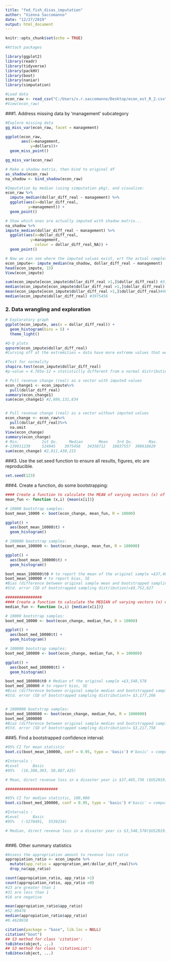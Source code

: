 ```yaml
---
title: "fed_fish_disas_imputation"
author: "Vienna Saccomanno"
date: "12/27/2019"
output: html_document
---
```


```r
knitr::opts_chunk$set(echo = TRUE)
```


```r
#Attach packages

library(ggplot2)
library(readr)
library(tidyverse)
library(packHV)
library(boot)
library(naniar)
library(simputation)

```


```r
#Load data
econ_raw <- read_csv("C:/Users/v.r.saccomanno/Desktop/econ_est_R_2.csv")
#View(econ_raw)

```


###1. Address missing data by 'management' subcategory
```r
#Explore missing data
gg_miss_var(econ_raw, facet = management) 

ggplot(econ_raw,
       aes(x=management,
           y=dollars))+
  geom_miss_point()

gg_miss_var(econ_raw)

# Make a shadow matrix, then bind to original df
as_shadow(econ_raw)
na_shadow <- bind_shadow(econ_raw)

#Imputation by median (using simputation pkg), and visualize: 
econ_raw %>%
  impute_median(dollar_diff_real ~ management) %>%
  ggplot(aes(x=dollar_diff_real,
          y=management)) + 
  geom_point()

# Show which ones are actually imputed with shadow matrix...
na_shadow %>%
impute_median(dollar_diff_real ~ management) %>%
  ggplot(aes(x=dollar_diff_real,
           y=management,
             colour = dollar_diff_real_NA)) + 
  geom_point()

# Now we can see where the imputed values exist, wrt the actual complete cases.  
econ_impute<- impute_median(na_shadow, dollar_diff_real ~ management)
head(econ_impute, 15)
View(econ_impute)

sum(econ_impute[econ_impute$dollar_diff_real >1,]$dollar_diff_real) #3,287,758,125
median(econ_impute[econ_impute$dollar_diff_real >1,]$dollar_diff_real) #12576752
mean(econ_impute[econ_impute$dollar_diff_real >1,]$dollar_diff_real)#48349384
median(econ_impute$dollar_diff_real) #3975456

```

### 2. Data wrangling and exploration
```r
# Exploratory graph
ggplot(econ_impute, aes(x = dollar_diff_real)) +
  geom_histogram(bins = 5) +
  theme_light()

#Q-Q plots
qqnorm(econ_impute$dollar_diff_real)
#Curving off at the extremities = data have more extreme values that we'd expect if they truly came from a normal distribution

#Test for normality
shapiro.test(econ_impute$dollar_diff_real)
#p-value = 4.785e-12 = statisticlly different from a normal distribution

# Pull revenue change (real) as a vector with imputed values
econ_change1 <- econ_impute%>% 
  pull(dollar_diff_real)
summary(econ_change1)
sum(econ_change1) #2,886,131,834


# Pull revenue change (real) as a vector without imputed values
econ_change <- econ_raw%>% 
  pull(dollar_diff_real)%>%
  na.omit
View(econ_change)
summary(econ_change)
# Min.          1st Qu.     Median       Mean    3rd Qu.       Max. 
#-139911239     524045    3975456   34358712   18037557  300618829 
sum(econ_change) #2,811,430,215


```

###3. Use the set.seed function to ensure all results, figures, etc are reproducible.
```r
set.seed(123)
```


###4. Create a function, do some bootstrapping:

```r
#### Create a function to calculate the MEAN of varying vectors (x) of index (i)
mean_fun <- function (x,i) {mean(x[i])}

# 10000 bootstrap samples: 
boot_mean_10000 <- boot(econ_change, mean_fun, R = 10000)

ggplot() +
  aes(boot_mean_10000$t) + 
  geom_histogram()

# 100000 bootstrap samples:
boot_mean_100000 <- boot(econ_change, mean_fun, R = 100000)

ggplot() +
  aes(boot_mean_100000$t) +
  geom_histogram()

boot_mean_100000$t0 # to report the mean of the original sample =$37,485,736
boot_mean_100000 # to report bias, SE
#Bias (difference between original sample mean and bootstrapped sampling mean)=$14,723.53
#Std. error (SD of bootstrapped sampling distribution)=$9,752,627

################
#### Create a function to calculate the MEDIAN of varying vectors (x) of index (i)
median_fun <- function (x,i) {median(x[i])}

# 10000 bootstrap samples: 
boot_med_10000 <- boot(econ_change, median_fun, R = 10000)

ggplot() +
  aes(boot_med_10000$t) + 
  geom_histogram()

# 100000 bootstrap samples:
boot_med_100000 <- boot(econ_change, median_fun, R = 100000)

ggplot() +
  aes(boot_med_100000$t) +
  geom_histogram()

boot_med_100000$t0 # Median of the original sample =$3,548,578
boot_med_100000 # to report bias, SE
#Bias (difference between original sample median and bootstrapped sampling median)=$1,195,517
#Std. error (SD of bootstrapped sampling distribution)= $3,177,266


# 1000000 bootstrap samples:
boot_med_1000000 <- boot(econ_change, median_fun, R = 1000000)
boot_med_1000000 
#Bias (difference between original sample median and bootstrapped sampling median)=$549,040.1
#Std. error (SD of bootstrapped sampling distribution)= $3,217,758

```


###5. Find a bootstrapped confidence interval:

```r
#95% CI for mean statistic
boot.ci(boot_mean_100000, conf = 0.95, type = 'basic') #'basic' = compute differences between each bootstrap replication and t0 and use percentiles of their distribution. 

#Intervals : 
#Level      Basic         
#95%   (16,308,393, 50,687,425)  

# Mean, direct revenue loss in a disaster year is $37,485,736 ($US2019) (n=76), with a boot strapped 95% confidence interval of [$17553115, $55654965] (n= 100,000 bootstrap samples).

#######################

#95% CI for median statistic, 100,000
boot.ci(boot_med_100000, conf = 0.95, type = 'basic') #'basic' = compute differences between each bootstrap replication and t0 and use percentiles of their distribution. 

#Intervals : 
#Level      Basic         
#95%   (-5270491,  5539234) 

# Median, direct revenue loss in a disaster year is $3,548,578($US2019) (n=72), with a boot strapped 95% confidence interval of [-$5270491,  $5539234] (n= 100,000 bootstrap samples).
  
```


###6. Other summary statistics

```r
#Assess the appropriation amount to revenue loss ratio
appropiation_ratio <- econ_impute %>%
  mutate(app_ratio = appropration_amt/dollar_diff_real)%>%
  drop_na(app_ratio)

count(appropiation_ratio, app_ratio >1)
count(appropiation_ratio, app_ratio <0)
#23 are greater than 1
#31 are less than 1
#16 are negative

mean(appropiation_ratio$app_ratio)
#52.09476
median(appropiation_ratio$app_ratio)
#0.4620938

```

```r
citation(package = "base", lib.loc = NULL)
citation("boot")
## S3 method for class 'citation':
toBibtex(object, ...)
## S3 method for class 'citationList':
toBibtex(object, ...)
```

